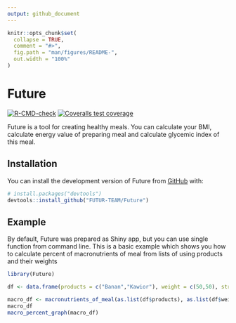 ```yaml
---
output: github_document
---
```


<!-- README.md is generated from README.Rmd. Please edit that file -->

```r
knitr::opts_chunk$set(
  collapse = TRUE,
  comment = "#>",
  fig.path = "man/figures/README-",
  out.width = "100%"
)
```

# Future

<!-- badges: start -->
[![R-CMD-check](https://github.com/FUTUR-TEAM/Future/workflows/R-CMD-check/badge.svg)](https://github.com/FUTUR-TEAM/Future/actions)
[![Coveralls test coverage](https://coveralls.io/repos/github/FUTUR-TEAM/Future/badge.svg)](https://coveralls.io/r/FUTUR-TEAM/Future?branch=main)
<!-- badges: end -->

Future is a tool for creating healthy meals. You can calculate your BMI, calculate energy value of preparing meal and calculate glycemic index of this meal.

## Installation

You can install the development version of Future from [GitHub](https://github.com/) with:

``` r
# install.packages("devtools")
devtools::install_github("FUTUR-TEAM/Future")
```
## Example

By default, Future was prepared as Shiny app, but you can use single function from command line.
This is a basic example which shows you how to calculate percent of macronutrients of meal from lists of using products and their weights

```r
library(Future)

df <- data.frame(products = c("Banan","Kawior"), weight = c(50,50), stringsAsFactors = FALSE) 

macro_df <- macronutrients_of_meal(as.list(df$products), as.list(df$weight))
macro_df
macro_percent_graph(macro_df)
```
